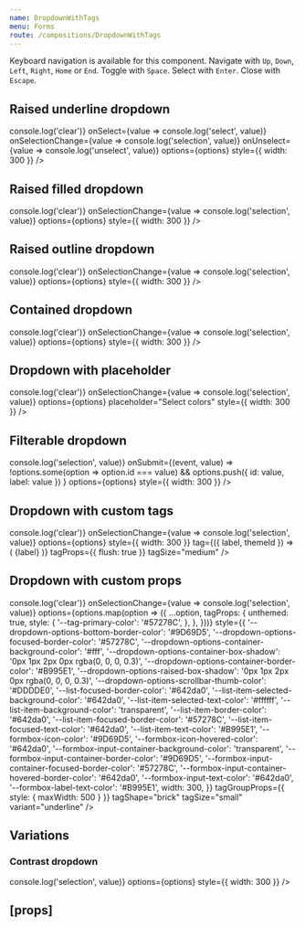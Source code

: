 ```yaml
---
name: DropdownWithTags
menu: Forms
route: /compositions/DropdownWithTags
---
```



<PageTitle src="compositions/Dropdown" title="DropdownWithTags" />

Keyboard navigation is available for this component. Navigate with `Up`, `Down`, `Left`, `Right`, `Home` or `End`. Toggle with `Space`. Select with `Enter`. Close with `Escape`.

## Raised underline dropdown

<Playground>
  <ThemeWrapper style={{ height: '300px' }}>
    <div style={{ maxWidth: '100%', marginLeft: 20, marginRight: 20 }}>
      <DropdownWithTags
        transitional
        initialSelected={[options[3]]}
        label="Super awesome dropdown"
        layout="raised"
        onClear={() => console.log('clear')}
        onSelect={value => console.log('select', value)}
        onSelectionChange={value => console.log('selection', value)}
        onUnselect={value => console.log('unselect', value)}
        options={options}
        style={{ width: 300 }}
      />
    </div>
  </ThemeWrapper>
</Playground>

## Raised filled dropdown

<Playground>
  <ThemeWrapper style={{ height: '300px' }}>
    <div style={{ maxWidth: '100%', marginLeft: 20, marginRight: 20 }}>
      <DropdownWithTags
        transitional
        initialSelected={[options[3]]}
        inputVariant="filled"
        label="Super awesome dropdown"
        layout="raised"
        onClear={() => console.log('clear')}
        onSelectionChange={value => console.log('selection', value)}
        options={options}
        style={{ width: 300 }}
      />
    </div>
  </ThemeWrapper>
</Playground>

## Raised outline dropdown

<Playground>
  <ThemeWrapper style={{ height: '300px' }}>
    <div style={{ maxWidth: '100%', marginLeft: 20, marginRight: 20 }}>
      <DropdownWithTags
        transitional
        initialSelected={[options[3]]}
        inputVariant="outline"
        label="Super awesome dropdown"
        layout="raised"
        onClear={() => console.log('clear')}
        onSelectionChange={value => console.log('selection', value)}
        options={options}
        style={{ width: 300 }}
      />
    </div>
  </ThemeWrapper>
</Playground>

## Contained dropdown

<Playground>
  <ThemeWrapper style={{ height: '300px' }}>
    <div style={{ maxWidth: '100%', marginLeft: 20, marginRight: 20 }}>
      <DropdownWithTags
        transitional
        initialSelected={[options[3]]}
        label="Super awesome dropdown"
        layout="contained"
        onClear={() => console.log('clear')}
        onSelectionChange={value => console.log('selection', value)}
        options={options}
        style={{ width: 300 }}
      />
    </div>
  </ThemeWrapper>
</Playground>

## Dropdown with placeholder

<Playground>
  <ThemeWrapper style={{ height: '300px' }}>
    <div style={{ maxWidth: '100%', marginLeft: 20, marginRight: 20 }}>
      <DropdownWithTags
        transitional
        label="Super awesome dropdown"
        layout="contained"
        onClear={() => console.log('clear')}
        onSelectionChange={value => console.log('selection', value)}
        options={options}
        placeholder="Select colors"
        style={{ width: 300 }}
      />
    </div>
  </ThemeWrapper>
</Playground>

## Filterable dropdown

<Playground>
  <ThemeWrapper style={{ height: '300px' }}>
    <div style={{ maxWidth: '100%', marginLeft: 20, marginRight: 20 }}>
      <DropdownWithTags
        transitional
        getFilteredOptions={handleFilter}
        initialSelected={[options[3]]}
        label="Super awesome dropdown"
        onSelectionChange={value => console.log('selection', value)}
        onSubmit={(event, value) =>
          !options.some(option => option.id === value) && options.push({ id: value, label: value })
        }
        options={options}
        style={{ width: 300 }}
      />
    </div>
  </ThemeWrapper>
</Playground>

## Dropdown with custom tags

<Playground>
  <ThemeWrapper style={{ height: '300px' }}>
    <div style={{ maxWidth: '100%', marginLeft: 20, marginRight: 20 }}>
      <DropdownWithTags
        transitional
        initialSelected={[options[3]]}
        inputVariant="outline"
        label="Super awesome dropdown"
        layout="raised"
        onClear={() => console.log('clear')}
        onSelectionChange={value => console.log('selection', value)}
        options={options}
        style={{ width: 300 }}
        tag={({ label, themeId }) => (
          <Flex flexible alignItems="center" direction="row" justifyContent="flex-start">
            <Rhythm m={1} mr={2}>
              <Avatar
                imgSrc="/public/images/avatar.jpg"
                initials="EC"
                size="xsmall"
                style={{ border: `1px solid ${themes[themeId]['secondary-palette-border-color']}` }}
              />
            </Rhythm>
            <Typography weights={['line-height-smash']}>{label}</Typography>
            <Rhythm ml={4} p={1} style={{ marginRight: 5 }}>
              <TypographyWithSvg as="div" volume="quiet">
                <TimesIcon scale="xsmall" />
              </TypographyWithSvg>
            </Rhythm>
          </Flex>
        )}
        tagProps={{ flush: true }}
        tagSize="medium"
      />
    </div>
  </ThemeWrapper>
</Playground>

## Dropdown with custom props

<Playground>
  <ThemeWrapper style={{ height: '300px' }}>
    <div style={{ maxWidth: '100%', marginLeft: 20, marginRight: 20 }}>
      <DropdownWithTags
        transitional
        unthemed
        initialSelected={[options[3]]}
        label="Super awesome dropdown"
        layout="contained"
        onClear={() => console.log('clear')}
        onSelectionChange={value => console.log('selection', value)}
        options={options.map(option => ({
          ...option,
          tagProps: {
            unthemed: true,
            style: {
              '--tag-primary-color': '#57278C',
            },
          },
        }))}
        style={{
          '--dropdown-options-bottom-border-color': '#9D69D5',
          '--dropdown-options-focused-border-color': '#57278C',
          '--dropdown-options-container-background-color': '#fff',
          '--dropdown-options-container-box-shadow': '0px 1px 2px 0px rgba(0, 0, 0, 0.3)',
          '--dropdown-options-container-border-color': '#B995E1',
          '--dropdown-options-raised-box-shadow': '0px 1px 2px 0px rgba(0, 0, 0, 0.3)',
          '--dropdown-options-scrollbar-thumb-color': '#DDDDE0',
          '--list-focused-border-color': '#642da0',
          '--list-item-selected-background-color': '#642da0',
          '--list-item-selected-text-color': '#ffffff',
          '--list-item-background-color': 'transparent',
          '--list-item-border-color': '#642da0',
          '--list-item-focused-border-color': '#57278C',
          '--list-item-focused-text-color': '#642da0',
          '--list-item-text-color': '#B995E1',
          '--formbox-icon-color': '#9D69D5',
          '--formbox-icon-hovered-color': '#642da0',
          '--formbox-input-container-background-color': 'transparent',
          '--formbox-input-container-border-color': '#9D69D5',
          '--formbox-input-container-focused-border-color': '#57278C',
          '--formbox-input-container-hovered-border-color': '#642da0',
          '--formbox-input-text-color': '#642da0',
          '--formbox-label-text-color': '#B995E1',
          width: 300,
        }}
        tagGroupProps={{ style: { maxWidth: 500 } }}
        tagShape="brick"
        tagSize="small"
        variant="underline"
      />
    </div>
  </ThemeWrapper>
</Playground>

## Variations

### Contrast dropdown

<Playground>
  <ThemeWrapper contrast style={{ height: '300px' }}>
    <div style={{ maxWidth: '100%', marginLeft: 20, marginRight: 20 }}>
      <DropdownWithTags
        contrast
        id="demo-contrast-dropdown"
        initialSelected={[options[3]]}
        label="Super awesome dropdown"
        onSelectionChange={value => console.log('selection', value)}
        options={options}
        style={{ width: 300 }}
      />
    </div>
  </ThemeWrapper>
</Playground>

## \[props\]

<Props of={DropdownWithTags} />
